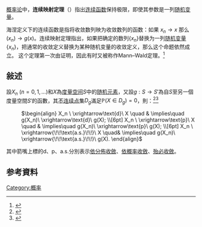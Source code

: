 {{NoteTA |G1=Math}}
[[概率论|概率论]]中，'''连续映射定理'''（{{lang-en|Continuous mapping theorem}}）指出[[连续函数|连续函数]]保持极限，即使其参数是一列[[随机变量|随机变量]]。

海涅定义下的连续函数是指将收敛数列映为收敛数列的函数：如果 <math>x_n\rightarrow x</math> 那么 <math>(x_n)\rightarrow g(x)</math>。连续映射定理指出，如果把确定的数列<math>\{x_n\}</math>替换为一列[[随机变量|随机变量]]<math>\{x_n\}</math>，把通常的收敛定义替换为某种随机变量的收敛定义，那么这个命题依然成立。
这个定理第一次由{{harvtxt|Mann|Wald|1943}}证明，因此有时又被称作Mann–Wald定理。<ref>{{harvnb|Amemiya|1985|page=88}}</ref>

== 敍述 ==
設<math>X_n\ (n = 0, 1, \ldots)</math>和<math>X</math>為[[度量空间|度量空间]]<math>S</math>中的[[随机元素|随机元素]]，又設<math>g: S \to S'</math>為自<math>S</math>至另一個度量空間<math>S'</math>的函數，其[[不连续点|不连续点]]集<math>D_g</math>滿足<math>\mathbb P(X \in D_g) = 0</math>，則：<ref>{{cite book | last = Billingsley | first = Patrick | author-link = Patrick Billingsley | title = Convergence of Probability Measures | year = 1969 | publisher = John Wiley & Sons | isbn = 0-471-07242-7|page=31 (Corollary 1) }}</ref><ref>{{cite book | last = Van der Vaart | first = A. W. | title = Asymptotic Statistics | year = 1998 | publisher = Cambridge University Press | location = New York | isbn = 0-521-49603-9 | url =https://books.google.com/books?id=UEuQEM5RjWgC&pg=PA7 | ref = CITEREFVan_der_Vaart1998 |page=7 (Theorem 2.3) }}</ref>

: <math>
\begin{align}
X_n \ \xrightarrow\text{d}\ X \quad & \implies\quad g(X_n)\ \xrightarrow\text{d}\ g(X); \\[6pt]
X_n \ \xrightarrow\text{p}\ X \quad & \implies\quad g(X_n)\ \xrightarrow\text{p}\ g(X); \\[6pt]
X_n \ \xrightarrow{\!\!\text{a.s.}\!\!}\ X \quad& \implies\quad g(X_n)\ \xrightarrow{\!\!\text{a.s.}\!\!}\ g(X).
\end{align}
</math>
其中箭嘴上標的d、p、a.s.分別表示[[依分佈收斂|依分佈收斂]]、[[依概率收斂|依概率收斂]]、[[殆必收斂|殆必收斂]]。

== 参考資料 ==
{{reflist}}

[[Category:概率|Category:概率]]